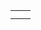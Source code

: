 {{en/Community/Scenarios/Scenarios by size}}

{|
|-
|style="border:none;background:white"|
{{Page:en/Community/Scenarios/Alexander to Karthoum}}

|style="border:none;background:white"|

|-
|style="border:none;background:white"|

|style="border:none;background:white"|

|}